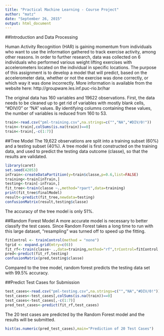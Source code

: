 ```yaml
---
title: "Practical Machine Learning - Course Project"
author: "matz"
date: "September 26, 2015"
output: html_document
---
```

##Introduction and Data Processing

Human Activity Recognition (HAR) is gaining momentum from individuals who want to use the information gathered to track exercise activity, among other reasons. In order to further research, data was collected on 6 individuals who performed various weight lifting exercises with accelerometers located on the individual in specific locations. The purpose of this assignment is to develop a model that will predict, based on the accelerometer data, whether or not the exercise was done correctly, or which way it was done incorrectly. More information is available from the website here: http://groupware.les.inf.puc-rio.br/har 

The original data has 160 variables and 19622 observations. First, the data needs to be cleaned up to get rid of variables with mostly blank cells, "#DIV/0" or "NA" values. By identifying columns containing these values, the number of variables is reduced from 160 to 53. 

```r
train<-read.csv("pml-training.csv",na.strings=c("","NA","#DIV/0!"))
train<-train[,colSums(is.na(train))==0]
train<-train[,-c(1:7)]
```

##Tree Model
The 19,622 observations are split into a training subset (60%) and a testing subset (40%). A tree model is first constructed on the training data, and used to predict the testing data outcome (classe), so that the results are validated.

```r
library(caret)
set.seed(42053)
inTrain<-createDataPartition(y=train$classe,p=0.6,list=FALSE)
training<-train[inTrain,]
testing<-train[-inTrain,]
fit_tree<-train(classe ~.,method="rpart",data=training)
print(fit_tree$finalModel)
result<-predict(fit_tree,newdata=testing)
confusionMatrix(result,testing$classe)
```

The accuracy of the tree model is only 51%. 

##Random Forest Model
A more accurate model is necessary to better classify the test cases. Since Random Forest takes a long time to run with this large dataset, "resampling" was turned off to speed up the fitting.
```r
fitControl <- trainControl(method = "none")
tgrid <- expand.grid(mtry=c(6)) 
fit_rf<-train(classe~ .,data=training,method="rf",trControl=fitControl,tuneGrid=tgrid)
pred<-predict(fit_rf,testing)
confusionMatrix(pred,testing$classe)
```

Compared to the tree model, random forest predicts the testing data set with 99.5% accuracy. 

##Predict Test Cases for Submission
```r

test_cases<-read.csv("pml-testing.csv",na.strings=c("","NA","#DIV/0!"))
test_cases<-test_cases[,colSums(is.na(train))==0]
test_cases<-test_cases[,-c(1:7)]
pred_test_cases<-predict(fit_rf,test_cases)
```
The 20 test cases are predicted by the Random Forest model and the results will be submitted. 

```r
hist(as.numeric(pred_test_cases),main="Prediction of 20 Test Cases")
```